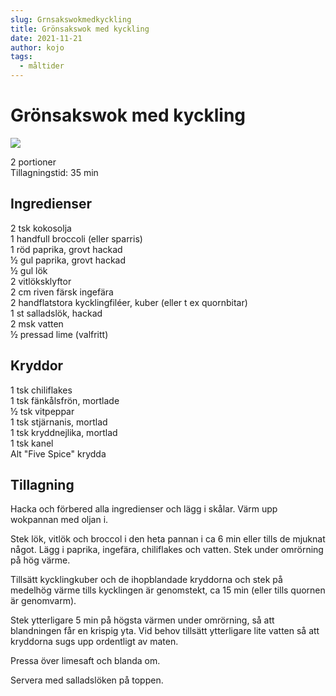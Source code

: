 ```yaml
---
slug: Grnsakswokmedkyckling
title: Grönsakswok med kyckling
date: 2021-11-21
author: kojo
tags:
  - måltider
---
```


# Grönsakswok med kyckling

![](../images/6f32b772-d975-415e-891b-c672855cf085.jpeg)



2 portioner<br/>
Tillagningstid: 35 min

 ## Ingredienser

2 tsk kokosolja<br/>
1 handfull broccoli (eller sparris) <br/>
1 röd paprika, grovt hackad <br/>
½ gul paprika, grovt hackad<br/>
½ gul lök<br/>
2 vitlöksklyftor <br/>
2 cm riven färsk ingefära <br/>
2 handflatstora kycklingfiléer, kuber (eller t ex quornbitar)<br/>
1 st salladslök, hackad<br/>
2 msk vatten<br/>
½ pressad lime (valfritt)

 ## Kryddor

1 tsk chiliflakes<br/>
1 tsk fänkålsfrön, mortlade<br/>
½ tsk vitpeppar<br/>
1 tsk stjärnanis, mortlad<br/>
1 tsk kryddnejlika, mortlad <br/>
1 tsk kanel<br/>
Alt "Five Spice" krydda

 ## Tillagning

Hacka och förbered alla ingredienser och lägg i skålar. Värm upp wokpannan med oljan i.

Stek lök, vitlök och broccol i den heta pannan i ca 6 min eller tills de mjuknat något. Lägg i paprika, ingefära, chiliflakes och vatten. Stek under omrörning på hög värme.

Tillsätt kycklingkuber och de ihopblandade kryddorna och stek på medelhög värme tills kycklingen är genomstekt, ca 15 min (eller tills quornen är genomvarm).

Stek ytterligare 5 min på högsta värmen under omrörning, så att blandningen får en krispig yta. Vid behov tillsätt ytterligare lite vatten så att kryddorna sugs upp ordentligt av maten.

Pressa över limesaft och blanda om.

Servera med salladslöken på toppen.
